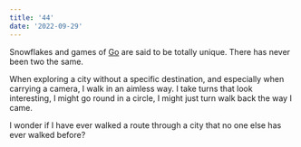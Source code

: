 ```yaml
---
title: '44'
date: '2022-09-29'
---
```


Snowflakes and games of [Go](<https://en.wikipedia.org/wiki/Go_(game)>) are said to be totally unique. There has never been two the same.

When exploring a city without a specific destination, and especially when carrying a camera, I walk in an aimless way. I take turns that look interesting, I might go round in a circle, I might just turn walk back the way I came.

I wonder if I have ever walked a route through a city that no one else has ever walked before?
